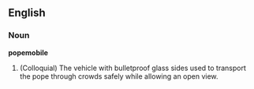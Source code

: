 ==English==
===Noun===
'''popemobile'''
# (Colloquial) The vehicle with bulletproof glass sides used to transport the pope through crowds safely while allowing an open view.